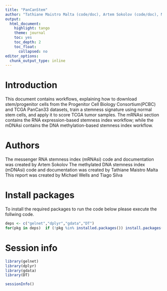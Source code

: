 ```yaml
---
title: "PanCanStem"
author: "Tathiane Maistro Malta (code/doc), Artem Sokolov (code/doc), Michael Wells (doc), Tiago Silva (doc)"
output:
  html_document:
    highlight: tango
    theme: journal
    toc: yes
    toc_depth: 2
    toc_float:
      collapsed: no
editor_options:
  chunk_output_type: inline
---
```


# Introduction

This document contains workflows, explaining how to download stem/progenitor cells from the Progenitor Cell Biology Consortium(PCBC) and TCGA PanCan33 datasets, train a stemness signature using normal stem cells, and apply it to score TCGA tumor samples. The mRNAsi section contains the RNA expression-based stemness index workflow; while the mDNAsi contains the DNA methylation-based stemness index workflow.


# Authors

The messenger RNA stemness index (mRNAsi) code and documentation was created by Artem Sokolov The methylated DNA stemness index (mDNAsi) code and documentation was created by Tathiane Maistro Malta This report was created by Michael Wells and Tiago Silva

# Install packages

To install the required packages to run the code below please execute the follwing code.
```r
deps <- c("gelnet","dplyr","gdata","DT")
for(pkg in deps)  if (!pkg %in% installed.packages()) install.packages(pkg, dependencies = TRUE)
```

# Session info
```r
library(gelnet)
library(dplyr)
library(gdata)
library(DT)
```
```r
sessionInfo()
```
